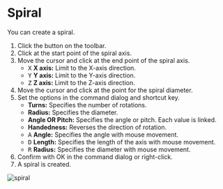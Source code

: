 
# Spiral

<Reference shortcut='' command='Spiral' button='Toolbar' />

You can create a spiral.

1. Click the button <ButtonIcon type="button-spiral" /> on the toolbar.
2. Click at the start point of the spiral axis.
3. Move the cursor and click at the end point of the spiral axis.
   - <kbd>X</kbd> **X axis:** Limit to the X-axis direction.
   - <kbd>Y</kbd> **Y axis:** Limit to the Y-axis direction.
   - <kbd>Z</kbd> **Z axis:** Limit to the Z-axis direction.
4. Move the cursor and click at the point for the spiral diameter.
5. Set the options in the command dialog and shortcut key.
   - **Turns:** Specifies the number of rotations.
   - **Radius:** Specifies the diameter.
   - **Angle OR Pitch:** Specifies the angle or pitch. Each value is linked.
   - **Handedness:** Reverses the direction of rotation.
   - <kbd>A</kbd> **Angle:** Specifies the angle with mouse movement.
   - <kbd>D</kbd> **Length:** Specifies the length of the axis with mouse movement.
   - <kbd>R</kbd> **Radius:** Specifies the diameter with mouse movement.
6. Confirm with OK in the command dialog or right-click.
7. A spiral is created.

![spiral](/img/spiral.gif)
